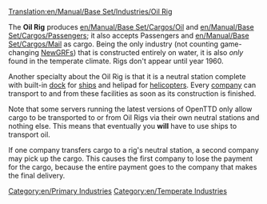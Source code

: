 [[Translation:en/Manual/Base Set/Industries/Oil Rig]]

{{en/Industries|image=en/Oilrig.png.png
|name=Oil Rig
|climates=[[en/Manual/Climates]].
|accepts=[[en/Manual/Base Set/Cargos/Passengers]], [[en/Manual/Base Set/Cargos/Mail]].
|produces=[[en/Manual/Base Set/Cargos/Oil]], Passengers.
}}

The '''Oil Rig''' produces [[en/Manual/Base Set/Cargos/Oil]] and [[en/Manual/Base Set/Cargos/Passengers]]; it also accepts Passengers and [[en/Manual/Base Set/Cargos/Mail]] as cargo. Being the only industry (not counting game-changing [[en/Manual/NewGRF|NewGRFs]]) that is constructed entirely on water, it is also ''only'' found in the temperate climate. Rigs don't appear until year 1960.

Another specialty about the Oil Rig is that it is a neutral station complete with built-in [[en/Manual/Water Transport Tiles|dock]] for [[en/Manual/Ships|ships]] and helipad for [[en/Manual/Aircraft|helicopters]]. Every [[en/Manual/Transport company|company]] can transport to and from these facilities as soon as its construction is finished.

Note that some servers running the latest versions of OpenTTD only allow cargo to be transported to or from Oil Rigs via their own neutral stations and nothing else. This means that eventually you '''will''' have to use ships to transport oil.

If one company transfers cargo to a rig's neutral station, a second company may pick up the cargo. This causes the first company to lose the payment for the cargo, because the entire payment goes to the company that makes the final delivery.

{{en/Navbox Industries}}

[[Category:en/Primary Industries]]
[[Category:en/Temperate Industries]]